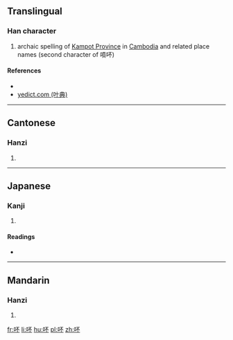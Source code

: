 ==Translingual==

===Han character===
{{Han char|rn=30|rad=口|as=04|sn=7|four=61090|canj=RMF|ids=⿰口不}}

# archaic spelling of [[w:Kampot Province|Kampot Province]] in [[Cambodia]] and related place names (second character of 嗊吥)

====References====
* {{Han ref|kx=0177.290|dkj=03338|dj=0395.100|hdz=10586.040|uh=5425|ud=21541|bh=CA7D|bd=51837}}
*[http://yedict.com/htm/55/551D.htm yedict.com (叶典)]

----

==Cantonese==

===Hanzi===
{{yue-hanzi|jyut=[[bat1]], [[bau6]], [[pau3]]|y=bat1, bau6, pau3}}

# {{defn|lang=yue|sort=口04}}

----

==Japanese==

===Kanji===
{{ja-kanji|grade=|rs=口04}}

# {{defn|lang=ja|sort=口04}}

====Readings====
* {{ja-readings|on=[[ほう]] (hō), [[ふ]] (fu)|kun=}}

----

==Mandarin==

===Hanzi===
{{cmn-hanzi|pin=[[bù]] ([[bu4]])|wg=pu<sup>4</sup>}}

# {{defn|lang=cmn|sort=口04}}

[[fr:吥]]
[[li:吥]]
[[hu:吥]]
[[pl:吥]]
[[zh:吥]]
